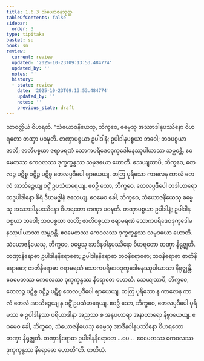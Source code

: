 ```yaml
---
title: 1.6.3 သံယောဇနသုတ္တ
tableOfContents: false
sidebar:
  order: 3
type: tipitaka
basket: su
book: sn
review:
  current: review
  updated: '2025-10-23T09:13:53.484774'
  updated_by: ''
  notes: ''
  history:
  - state: review
    date: '2025-10-23T09:13:53.484774'
    updated_by: ''
    notes: ''
    previous_state: draft
---
```



<ReviewStatus review={frontmatter.review} showDetails={true} />

<HypothesisAnnotation frontmatter={frontmatter} />

<DynamicBreadcrumb />

<Division number="53" book="sn" e="ch" v="18" p="287">

<Paragraph number="395" book="sn">
သာဝတ္ထိယံ ဝိဟရတိ. “သံယောဇနိယေသု, ဘိက္ခဝေ, ဓမ္မေသု အဿာဒါနုပဿိနော ဝိဟရတော တဏှာ ပဝဍ္ဎတိ. တဏှာပစ္စယာ ဥပါဒါနံ; ဥပါဒါနပစ္စယာ ဘဝေါ; ဘဝပစ္စယာ ဇာတိ; ဇာတိပစ္စယာ ဇရာမရဏံ သောကပရိဒေဝဒုက္ခဒေါမနဿုပါယာသာ သမ္ဘဝန္တိ. ဧဝမေတဿ ကေဝလဿ ဒုက္ခက္ခန္ဓဿ သမုဒယော ဟောတိ.
</Paragraph>

<Paragraph number="396" book="sn">
သေယျထာပိ, ဘိက္ခဝေ, တေလဉ္စ ပဋိစ္စ ဝဋ္ဋိဉ္စ ပဋိစ္စ တေလပ္ပဒီပေါ ဈာယေယျ. တတြ ပုရိသော ကာလေန ကာလံ တေလံ အာသိဉ္စေယျ ဝဋ္ဋိံ ဥပသံဟရေယျ. ဧဝဉှိ သော, ဘိက္ခဝေ, တေလပ္ပဒီပေါ တဒါဟာရော တဒုပါဒါနော စိရံ ဒီဃမဒ္ဓါနံ ဇလေယျ. ဧဝမေဝ ခေါ, ဘိက္ခဝေ, သံယောဇနိယေသု ဓမ္မေသု အဿာဒါနုပဿိနော ဝိဟရတော တဏှာ ပဝဍ္ဎတိ. တဏှာပစ္စယာ ဥပါဒါနံ; ဥပါဒါနပစ္စယာ ဘဝေါ; ဘဝပစ္စယာ ဇာတိ; ဇာတိပစ္စယာ ဇရာမရဏံ သောကပရိဒေဝဒုက္ခဒေါမနဿုပါယာသာ သမ္ဘဝန္တိ. ဧဝမေတဿ ကေဝလဿ ဒုက္ခက္ခန္ဓဿ သမုဒယော ဟောတိ.
</Paragraph>

<Paragraph number="397" book="sn">
သံယောဇနိယေသု, ဘိက္ခဝေ, ဓမ္မေသု အာဒီနဝါနုပဿိနော ဝိဟရတော တဏှာ နိရုဇ္ဈတိ. တဏှာနိရောဓာ ဥပါဒါနနိရောဓော; ဥပါဒါနနိရောဓာ ဘဝနိရောဓော; ဘဝနိရောဓာ ဇာတိနိရောဓော; ဇာတိနိရောဓာ ဇရာမရဏံ သောကပရိဒေဝဒုက္ခဒေါမနဿုပါယာသာ နိရုဇ္ဈန္တိ. ဧဝမေတဿ ကေဝလဿ ဒုက္ခက္ခန္ဓဿ နိရောဓော ဟောတိ.
</Paragraph>

<Paragraph number="398" book="sn">
သေယျထာပိ, ဘိက္ခဝေ, တေလဉ္စ ပဋိစ္စ ဝဋ္ဋိဉ္စ ပဋိစ္စ တေလပ္ပဒီပေါ ဈာယေယျ. တတြ ပုရိသော န ကာလေန ကာလံ တေလံ အာသိဉ္စေယျ န ဝဋ္ဋိံ ဥပသံဟရေယျ. ဧဝဉှိ သော, ဘိက္ခဝေ, တေလပ္ပဒီပေါ ပုရိမဿ စ ဥပါဒါနဿ ပရိယာဒါနာ အညဿ စ အနုပဟာရာ အနာဟာရော နိဗ္ဗာယေယျ. ဧဝမေဝ ခေါ, ဘိက္ခဝေ, သံယောဇနိယေသု ဓမ္မေသု အာဒီနဝါနုပဿိနော ဝိဟရတော တဏှာ နိရုဇ္ဈတိ. တဏှာနိရောဓာ ဥပါဒါနနိရောဓော …ပေ…  ဧဝမေတဿ ကေဝလဿ ဒုက္ခက္ခန္ဓဿ နိရောဓော ဟောတီ”တိ.

</Paragraph>
</Division>

<Paragraph number="399" type="center" book="sn">
တတိယံ.
</Paragraph>